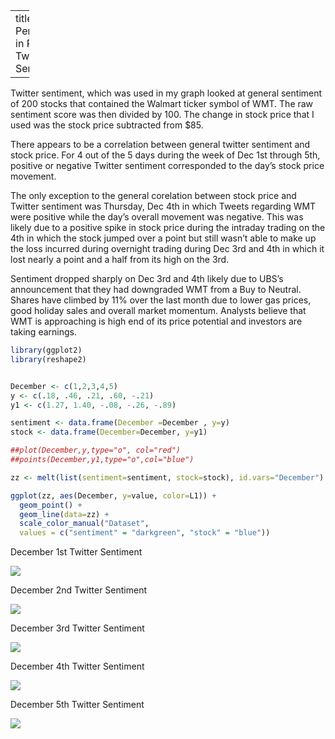 
---
title: "Stock Performance in Relation to Twitter Sentiment"

---

Twitter sentiment, which was used in my graph looked at general sentiment of 200 stocks that contained the Walmart ticker symbol of WMT. The raw sentiment score was then divided by 100. The change in stock price that I used was the stock price subtracted from \$85.

There appears to be a correlation between general twitter sentiment and stock price. For 4 out of the 5 days during the week of Dec 1st through 5th, positive or negative Twitter sentiment corresponded to the day’s stock price movement. 

The only exception to the general corelation between stock price and Twitter sentiment was Thursday, Dec 4th in which Tweets regarding WMT were positive while the day’s overall movement was negative. This was likely due to a positive spike in stock price during the intraday trading on the 4th in which the stock jumped over a point but still wasn’t able to make up the loss incurred during overnight trading during Dec 3rd and 4th in which it lost nearly a point and a half from its high on the 3rd.

Sentiment dropped sharply on Dec 3rd and 4th likely due to UBS’s announcement that they had downgraded WMT from a Buy to Neutral. Shares have climbed by 11\% over the last month due to lower gas prices, good holiday sales and overall market momentum. Analysts believe that WMT is approaching is high end of its price potential and investors are taking earnings.

```r
library(ggplot2)
library(reshape2)


December <- c(1,2,3,4,5)
y <- c(.18, .46, .21, .60, -.21)
y1 <- c(1.27, 1.40, -.08, -.26, -.89)

sentiment <- data.frame(December =December , y=y)
stock <- data.frame(December=December, y=y1)

##plot(December,y,type="o", col="red")
##points(December,y1,type="o",col="blue")

zz <- melt(list(sentiment=sentiment, stock=stock), id.vars="December")

ggplot(zz, aes(December, y=value, color=L1)) + 
  geom_point() + 
  geom_line(data=zz) +
  scale_color_manual("Dataset", 
  values = c("sentiment" = "darkgreen", "stock" = "blue"))
```


December 1st Twitter Sentiment

<img src="https://github.com/autosoap/twitter-stocks/blob/master/Paul/TwitterSentiment/12-1.pdf?raw=true">

December 2nd Twitter Sentiment

<img src="https://github.com/autosoap/twitter-stocks/blob/master/Paul/TwitterSentiment/12-2.pdf?raw=true">

December 3rd Twitter Sentiment

<img src="https://github.com/autosoap/twitter-stocks/blob/master/Paul/TwitterSentiment/12-3.pdf?raw=true">

December 4th Twitter Sentiment

<img src="https://github.com/autosoap/twitter-stocks/blob/master/Paul/TwitterSentiment/12-4.pdf?raw=true">

December 5th Twitter Sentiment

<img src="https://github.com/autosoap/twitter-stocks/blob/master/Paul/TwitterSentiment/12-5.pdf?raw=true">


